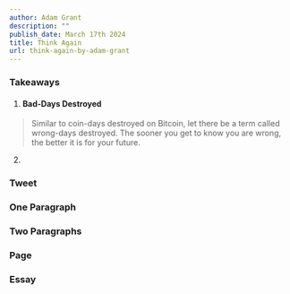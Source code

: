 ```yaml
---
author: Adam Grant
description: ""
publish_date: March 17th 2024
title: Think Again
url: think-again-by-adam-grant
---
```


### Takeaways
1. #### Bad-Days Destroyed

> Similar to coin-days destroyed on Bitcoin, let there be a term called wrong-days destroyed. The sooner you get to know you are wrong, the better it is for your future.

2.
### Tweet

### One Paragraph

### Two Paragraphs

### Page

### Essay
